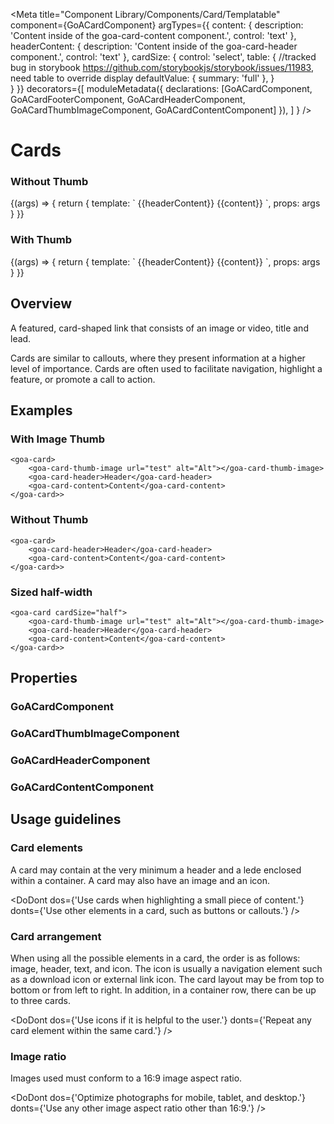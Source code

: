 

<Meta title="Component Library/Components/Card/Templatable"
  component={GoACardComponent}
   argTypes={{ 
      content: {
          description: 'Content inside of the goa-card-content component.',
          control: 'text'
      }, 
      headerContent: {
          description: 'Content inside of the goa-card-header component.',
          control: 'text'
      }, 
      cardSize: { 
        control: 'select',
        table: { //tracked bug in storybook https://github.com/storybookjs/storybook/issues/11983, need table to override display
           defaultValue: { summary: 'full' },
        }  
      }
   }}
  decorators={[
        moduleMetadata({ declarations: [GoACardComponent, GoACardFooterComponent, GoACardHeaderComponent, GoACardThumbImageComponent, GoACardContentComponent] }),
    ]
} />

# Cards
### Without Thumb
<Canvas>
  <Story name="Without Thumb" height={400}
    args={{
        cardSize: 'full',
        headerContent: 'My card header.',
        content: 'My card content.',
    }}>
    {(args) => {
      return {
        template: `<goa-card [cardSize]="cardSize">
                        <goa-card-header>{{headerContent}}</goa-card-header>
                        <goa-card-content>{{content}}</goa-card-content>
                    </goa-card>`,
        props: args
      }
    }}
  </Story>
</Canvas>

### With Thumb
<Canvas>
  <Story name="With Thumb" height={400}
    args={{
        cardSize: 'full',
        headerContent: 'My card header.',
        content: 'My card content.',
    }}>
    {(args) => {
      return {
        template: `<goa-card [cardSize]="cardSize">
                        <goa-card-thumb-image url="/working-in-cold-hero-3_rdax_75.jpg" alt="hero pic"></goa-card-thumb-image>
                        <goa-card-header>{{headerContent}}</goa-card-header>
                        <goa-card-content>{{content}}</goa-card-content>
                    </goa-card>`,
        props: args
      }
    }}
  </Story>
</Canvas>

## Overview
A featured, card-shaped link that consists of an image or video, title and lead.

Cards are similar to callouts, where they present information at a higher level of 
importance. Cards are often used to facilitate navigation, highlight a feature, or 
promote a call to action.

## Examples
### With Image Thumb
```
<goa-card>
    <goa-card-thumb-image url="test" alt="Alt"></goa-card-thumb-image>
    <goa-card-header>Header</goa-card-header>
    <goa-card-content>Content</goa-card-content>
</goa-card>>
```
### Without Thumb
```
<goa-card>
    <goa-card-header>Header</goa-card-header>
    <goa-card-content>Content</goa-card-content>
</goa-card>>
```

### Sized half-width
```
<goa-card cardSize="half">
    <goa-card-thumb-image url="test" alt="Alt"></goa-card-thumb-image>
    <goa-card-header>Header</goa-card-header>
    <goa-card-content>Content</goa-card-content>
</goa-card>>
```

## Properties
### GoACardComponent 

<Description of={GoACardComponent} />

### GoACardThumbImageComponent

<Description of={GoACardThumbImageComponent} />
<ArgsTable of={GoACardThumbImageComponent} />

### GoACardHeaderComponent

<Description of={GoACardHeaderComponent} />

### GoACardContentComponent

<Description of={GoACardContentComponent} />


## Usage guidelines
### Card elements
A card may contain at the very minimum a header and a lede enclosed within a container. 
A card may also have an image and an icon.

<DoDont
  dos={'Use cards when highlighting a small piece of content.'}
  donts={'Use other elements in a card, such as buttons or callouts.'}
/>

### Card arrangement
When using all the possible elements in a card, the order is as follows: image, header, text, and icon. The icon is usually a navigation element such as a download icon or external link icon. The card layout may be from top to bottom or from left to right. In addition, in a container row, there can be up to three cards.

<DoDont
  dos={'Use icons if it is helpful to the user.'}
  donts={'Repeat any card element within the same card.'}
/>

### Image ratio
Images used must conform to a 16:9 image aspect ratio.

<DoDont
  dos={'Optimize photographs for mobile, tablet, and desktop.'}
  donts={'Use any other image aspect ratio other than 16:9.'}
/>


